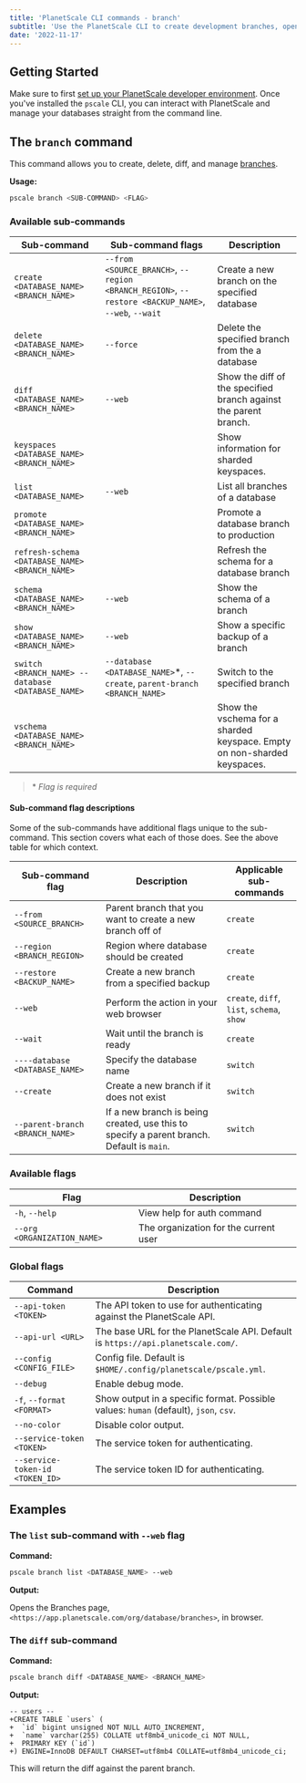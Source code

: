 ```yaml
---
title: 'PlanetScale CLI commands - branch'
subtitle: 'Use the PlanetScale CLI to create development branches, open deploy requests, and make non-blocking schema changes directly from your terminal.'
date: '2022-11-17'
---
```


## Getting Started

Make sure to first [set up your PlanetScale developer environment](/docs/concepts/planetscale-environment-setup). Once you've installed the `pscale` CLI, you can interact with PlanetScale and manage your databases straight from the command line.

## The `branch` command

This command allows you to create, delete, diff, and manage [branches](/docs/concepts/branching).

**Usage:**

```bash
pscale branch <SUB-COMMAND> <FLAG>
```

### Available sub-commands

| **Sub-command**                                   | **Sub-command flags**                                                                              | **Description**                                                          |
| ------------------------------------------------- | -------------------------------------------------------------------------------------------------- | ------------------------------------------------------------------------ |
| `create <DATABASE_NAME> <BRANCH_NAME>`            | `--from <SOURCE_BRANCH>`, `--region <BRANCH_REGION>`, `--restore <BACKUP_NAME>`, `--web`, `--wait` | Create a new branch on the specified database                            |
| `delete <DATABASE_NAME> <BRANCH_NAME>`            | `--force`                                                                                          | Delete the specified branch from the a database                          |
| `diff <DATABASE_NAME> <BRANCH_NAME>`              | `--web`                                                                                            | Show the diff of the specified branch against the parent branch.         |
| `keyspaces <DATABASE_NAME> <BRANCH_NAME>`         |                                                                                                    | Show information for sharded keyspaces.                                  |
| `list <DATABASE_NAME>`                            | `--web`                                                                                            | List all branches of a database                                          |
| `promote <DATABASE_NAME> <BRANCH_NAME>`           |                                                                                                    | Promote a database branch to production                                  |
| `refresh-schema <DATABASE_NAME> <BRANCH_NAME>`    |                                                                                                    | Refresh the schema for a database branch                                 |
| `schema <DATABASE_NAME> <BRANCH_NAME>`            | `--web`                                                                                            | Show the schema of a branch                                              |
| `show <DATABASE_NAME> <BRANCH_NAME>`              | `--web`                                                                                            | Show a specific backup of a branch                                       |
| `switch <BRANCH_NAME> --database <DATABASE_NAME>` | `--database <DATABASE_NAME>`\*, `--create`, `parent-branch <BRANCH_NAME>`                          | Switch to the specified branch                                           |
| `vschema <DATABASE_NAME> <BRANCH_NAME>`           |                                                                                                    | Show the vschema for a sharded keyspace. Empty on non-sharded keyspaces. |

> \* _Flag is required_

#### Sub-command flag descriptions

Some of the sub-commands have additional flags unique to the sub-command. This section covers what each of those does. See the above table for which context.

| **Sub-command flag**            | **Description**                                                                           | **Applicable sub-commands**                |
| ------------------------------- | ----------------------------------------------------------------------------------------- | ------------------------------------------ |
| `--from <SOURCE_BRANCH>`        | Parent branch that you want to create a new branch off of                                 | `create`                                   |
| `--region <BRANCH_REGION>`      | Region where database should be created                                                   | `create`                                   |
| `--restore <BACKUP_NAME>`       | Create a new branch from a specified backup                                               | `create`                                   |
| `--web`                         | Perform the action in your web browser                                                    | `create`, `diff`, `list`, `schema`, `show` |
| `--wait`                        | Wait until the branch is ready                                                            | `create`                                   |
| `----database <DATABASE_NAME>`  | Specify the database name                                                                 | `switch`                                   |
| `--create`                      | Create a new branch if it does not exist                                                  | `switch`                                   |
| `--parent-branch <BRANCH_NAME>` | If a new branch is being created, use this to specify a parent branch. Default is `main`. | `switch`                                   |

### Available flags

| **Flag**                    | **Description**                       |
| --------------------------- | ------------------------------------- |
| `-h`, `--help`              | View help for auth command            |
| `--org <ORGANIZATION_NAME>` | The organization for the current user |

### Global flags

| **Command**                     | **Description**                                                                      |
| ------------------------------- | ------------------------------------------------------------------------------------ |
| `--api-token <TOKEN>`           | The API token to use for authenticating against the PlanetScale API.                 |
| `--api-url <URL>`               | The base URL for the PlanetScale API. Default is `https://api.planetscale.com/`.     |
| `--config <CONFIG_FILE>`        | Config file. Default is `$HOME/.config/planetscale/pscale.yml`.                      |
| `--debug`                       | Enable debug mode.                                                                   |
| `-f`, `--format <FORMAT>`       | Show output in a specific format. Possible values: `human` (default), `json`, `csv`. |
| `--no-color`                    | Disable color output.                                                                |
| `--service-token <TOKEN>`       | The service token for authenticating.                                                |
| `--service-token-id <TOKEN_ID>` | The service token ID for authenticating.                                             |

## Examples

### The `list` sub-command with `--web` flag

**Command:**

```bash
pscale branch list <DATABASE_NAME> --web
```

**Output:**

Opens the Branches page, `<https://app.planetscale.com/org/database/branches>`, in browser.

### The `diff` sub-command

**Command:**

```bash
pscale branch diff <DATABASE_NAME> <BRANCH_NAME>
```

**Output:**

```
-- users --
+CREATE TABLE `users` (
+  `id` bigint unsigned NOT NULL AUTO_INCREMENT,
+  `name` varchar(255) COLLATE utf8mb4_unicode_ci NOT NULL,
+  PRIMARY KEY (`id`)
+) ENGINE=InnoDB DEFAULT CHARSET=utf8mb4 COLLATE=utf8mb4_unicode_ci;
```

This will return the diff against the parent branch.
